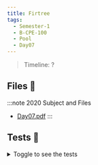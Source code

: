 ```yaml
---
title: Firtree
tags:
  - Semester-1
  - B-CPE-100
  - Pool
  - Day07
---
```

> Timeline: ?


## Files 📂

:::note 2020 Subject and Files
- [Day07.pdf](https://github.com/Studio-17/Epitech-Subjects/raw/main/Semester-1/B-CPE-100/Pool/Day07/Day07.pdf)
:::

## Tests 🤖
<details>
  <summary>Toggle to see the tests</summary>
  <div>
Yo
  </div>
</details>
